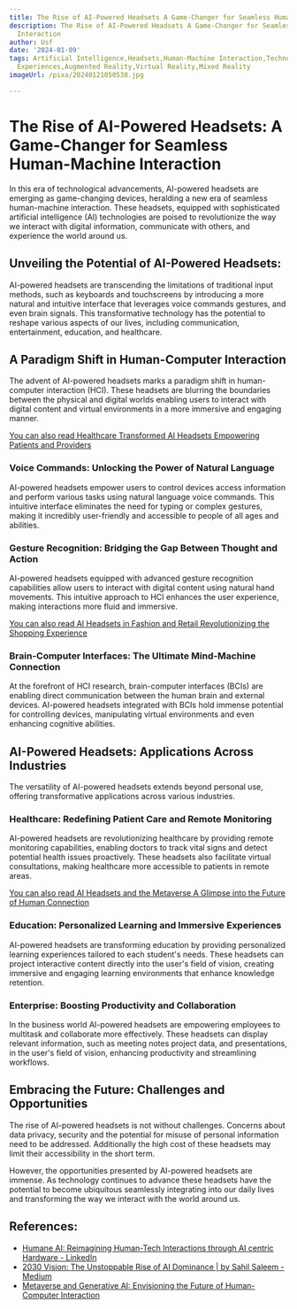```yaml
---
title: The Rise of AI-Powered Headsets A Game-Changer for Seamless Human-Machine Interaction
description: The Rise of AI-Powered Headsets A Game-Changer for Seamless Human-Machine
  Interaction
author: Usf
date: '2024-01-09'
tags: Artificial Intelligence,Headsets,Human-Machine Interaction,Technology,Innovation,Productivity,Communication,Collaboration,Immersive
  Experiences,Augmented Reality,Virtual Reality,Mixed Reality
imageUrl: /pixa/20240121050538.jpg

---
```

# The Rise of AI-Powered Headsets: A Game-Changer for Seamless Human-Machine Interaction

In  this era of technological advancements,  AI-powered headsets are emerging as game-changing devices, heralding a new era  of seamless human-machine interaction. These headsets, equipped with sophisticated artificial intelligence (AI) technologies are poised to revolutionize  the way we interact with digital information, communicate with others, and experience  the world around  us.

## Unveiling the Potential of AI-Powered Headsets:
AI-powered headsets are transcending the  limitations of  traditional input methods, such as keyboards and touchscreens by introducing a more natural and intuitive interface that leverages  voice commands gestures, and even brain signals. This transformative technology has  the potential to reshape various aspects of our lives, including communication, entertainment, education, and  healthcare.

## A Paradigm Shift in Human-Computer Interaction
The advent of AI-powered headsets marks a paradigm shift in human-computer interaction (HCI). These headsets are blurring the boundaries  between the physical and digital worlds enabling users to interact with digital  content and virtual environments in a more immersive and engaging manner.

[You can also read Healthcare Transformed AI Headsets Empowering Patients and  Providers](Healthcare%20Transformed%20AI%20Headsets%20Empowering%20Patients%20and%20Providers)


### Voice Commands: Unlocking the Power of Natural Language
AI-powered headsets empower users to control devices access information and perform various tasks using  natural language voice commands. This intuitive interface eliminates the need for typing or complex gestures, making it incredibly user-friendly and accessible to people of  all ages and abilities.

### Gesture Recognition: Bridging the  Gap Between Thought and  Action
AI-powered  headsets equipped with advanced gesture recognition capabilities allow users to interact with digital  content using natural hand  movements.  This intuitive approach to HCI enhances the user experience, making interactions more fluid and immersive.

[You can also read AI Headsets in Fashion and Retail Revolutionizing the Shopping Experience](AI%20Headsets%20in%20Fashion%20and%20Retail%20Revolutionizing%20the%20Shopping%20Experience)


###  Brain-Computer  Interfaces: The Ultimate Mind-Machine Connection
At the  forefront of HCI research, brain-computer interfaces (BCIs) are enabling direct communication between the human brain and external devices. AI-powered headsets integrated with BCIs hold immense potential for  controlling devices, manipulating virtual environments and even enhancing cognitive abilities.

## AI-Powered Headsets:  Applications Across  Industries
The versatility of AI-powered headsets  extends beyond personal use, offering transformative applications across various industries.

### Healthcare: Redefining Patient  Care  and Remote  Monitoring
AI-powered  headsets are revolutionizing healthcare by providing remote monitoring capabilities, enabling doctors to  track vital signs and detect potential health issues proactively. These headsets also facilitate virtual  consultations, making  healthcare more accessible to patients in  remote areas.

[You can also read AI Headsets and the Metaverse A Glimpse into the Future of Human Connection](AI%20Headsets%20and%20the%20Metaverse%20A%20Glimpse%20into%20the%20Future%20of%20Human%20Connection)


### Education: Personalized Learning and Immersive Experiences
AI-powered headsets  are transforming education by  providing  personalized  learning experiences  tailored to each student's needs.  These headsets can project interactive content directly into the user's field of vision, creating immersive  and engaging learning environments that enhance knowledge retention.

### Enterprise: Boosting Productivity and Collaboration
In the business world AI-powered headsets are empowering employees to multitask and collaborate more effectively. These headsets can display relevant information, such as meeting  notes project data, and presentations, in the user's field of vision, enhancing  productivity and streamlining workflows.

##  Embracing the Future: Challenges and Opportunities
The rise of AI-powered headsets is not without challenges. Concerns about data privacy, security and  the potential for  misuse of personal information need to  be addressed. Additionally the high cost of  these headsets may limit  their accessibility in the  short term.

However, the opportunities presented by AI-powered headsets are immense. As technology continues to advance these headsets have the  potential to become ubiquitous  seamlessly integrating into our daily lives and transforming the way we interact  with the world around  us.

## References:
- [Humane AI: Reimagining Human-Tech Interactions through AI centric Hardware - LinkedIn](https://www.linkedin.com/pulse/humane-ai-reimagining-human-tech-interactions-through-veal-pe)
- [2030 Vision: The Unstoppable Rise of AI Dominance | by Sahil Saleem - Medium](https://medium.com/@sahilsaleem151/2030-vision-the-unstoppable-rise-of-ai-dominance-e04a516a98c8)
- [Metaverse and Generative AI: Envisioning the Future of Human-Computer Interaction](https://www.spglobal.com/en/research-insights/featured/special-editorial/metaverse-and-generative-ai-envisioning-the-future-of-human-computer-interaction)
